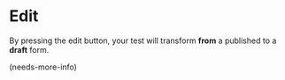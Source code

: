 # Edit

By pressing the edit button, your test will transform **from** a published to a **draft** form.

(needs-more-info)
